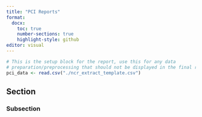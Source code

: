 ```yaml
---
title: "PCI Reports"
format:
  docx:
    toc: true
    number-sections: true
    highlight-style: github
editor: visual
---
```


```r
# This is the setup block for the report, use this for any data
# preparation/preprocessing that should not be displayed in the final report
pci_data <- read.csv("./ncr_extract_template.csv")
```

## Section

### Subsection
